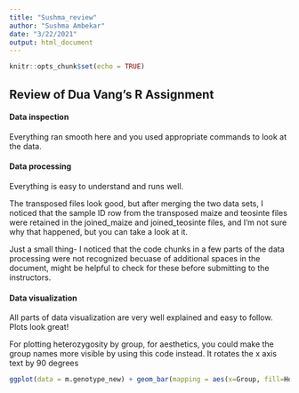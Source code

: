 ```yaml
---
title: "Sushma_review"
author: "Sushma Ambekar"
date: "3/22/2021"
output: html_document
---
```


```r
knitr::opts_chunk$set(echo = TRUE)
```

## Review of Dua Vang's R Assignment

#### Data inspection

Everything ran smooth here and you used appropriate commands to look at the data.


#### Data processing

Everything is easy to understand and runs well.

The transposed files look good, but after merging the two data sets, I noticed that the sample ID row from the transposed maize and teosinte files were retained in the joined_maize and joined_teosinte files, and I'm not sure why that happened, but you can take a look at it.

Just a small thing- I noticed that the code chunks in a few parts of the data processing were not recognized becuase of additional spaces in the document, might be helpful to check for these before submitting to the instructors. 
    

#### Data visualization

All parts of data visualization are very well explained and easy to follow. Plots look great!

For plotting heterozygosity by group, for aesthetics, you could make the group names more visible by using this code instead. It rotates the x axis text by 90 degrees

```r
ggplot(data = m.genotype_new) + geom_bar(mapping = aes(x=Group, fill=Homozygous), position="dodge") + theme(axis.text.x = element_text(angle = 90))
```